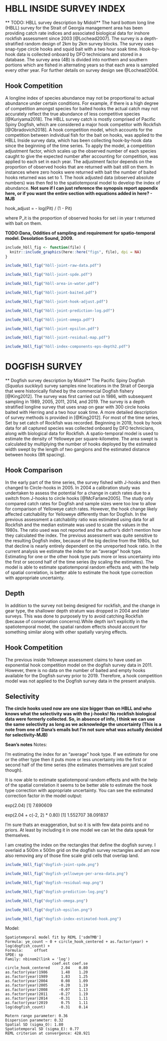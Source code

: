 # HBLL INSIDE SURVEY INDEX
** TODO: HBLL survey description by Midoli**
The hard bottom long line (HBLL) survey for the Strait of Georgia management area has been providing catch rate indices and associated biological data for inshore rockfish assessment since 2003 [@Lochead2007]. The survey is a depth-stratified random design of 2km by 2km survey blocks. The survey uses snap-type circle hooks and squid bait with a two hour soak time. Hook-by-hook data is collected onboard by DFO technicians and stored in a database. The survey area (4B) is divided into northern and southern portions which are fished in alternating years so that each area is sampled every other year. For further details on survey design see @Lochead2004.  

## Hook Competition
A longline index of species abundance may not be proportional to actual abundance under certain conditions. For example, if there is a high degree of competition amongst species for baited hooks the actual catch may not accurately reflect the true abundance of less competitive species [@Kuriyama2018]. The HBLL survey catch is mostly comprised of Pacific Spiny Dogfish, which are considered a major hook competitor with Rockfish [@Obradovich2018]. A hook competition model, which accounts for the competition between individual fish for the bait on hooks, was applied to the HBLL Inside survey data, which has been collecting hook-by-hook data since the beginning of the time series. To apply the model, a competition adjustment factor, which scales up the observed number of each species caught to give the expected number after accounting for competition, was applied to each set in each year. The adjustment factor depends on the proportion of observed hooks that are returned with bait still on them. In instances where zero hooks were returned with bait the number of baited hooks returned was set to 1. The hook adjusted data (observed absolute numbers) was then fed to the spatiotemporal model to develop the index of abundance. **Not sure if I can just reference the synopsis report appendix here, or if you want the entire section with equations added in here? - MJB** 

hook_adjust = - log(Pit) / (1 - Pit)
 
where P_it is the proportion of observed hooks for set i in year t returned with bait on them. 


**TODO:Dana, Oddities of sampling and requirement for spatio-temporal model. Desolation Sound, 2009.**

```r
include_hbll_fig <- function(file) {
  knitr::include_graphics(here::here("figs", file), dpi = NA)
}
```

```r
include_hbll_fig("hbll-joint-raw-data.pdf")
```

```r
include_hbll_fig("hbll-joint-spde.pdf")
```

```r
include_hbll_fig("hbll-area-in-water.pdf")
```

```r
include_hbll_fig("hbll-joint-baited.pdf")
```

```r
include_hbll_fig("hbll-joint-hook-adjust.pdf")
```

```r
include_hbll_fig("hbll-joint-prediction-log.pdf")
```

```r
include_hbll_fig("hbll-joint-omega.pdf")
```

```r
include_hbll_fig("hbll-joint-epsilon.pdf")
```

```r
include_hbll_fig("hbll-joint-residual-map.pdf")
```

```r
include_hbll_fig("hbll-index-components-eps-depth2.pdf")
```


# DOGFISH SURVEY
** Dogfish survey description by Midoli**
The Pacific Spiny Dogfish (*Squalus suckleyi*) survey samples nine locations in the Strait of Georgia that were historically fished by the commercial Dogfish fishery [@King2012]. The survey was first carried out in 1986, with subsequent sampling in 1989, 2005, 2011, 2014, and 2019. The survey is a depth stratified longline survey that uses snap on gear with 300 circle hooks baited with Herring and a two hour soak time. A more detailed description of survey methods is provided in [@King2012]. For most of the time series, Set by set catch of Rockfish was recorded. Beginning in 2019, hook by hook data for all captured species was collected onboard by DFO technicians, along with biological data for Rockfish. A spatio-temporal model is used to estimate the density of Yelloweye per square-kilometre. The area swept is calculated by multiplying the number of hooks deployed by the estimated width swept by the length of two gangions and the estimated distance between hooks (8ft spacing).

## Hook Comparison
In the early part of the time series, the survey fished with J-hooks and then changed to Circle-hooks in 2005. In 2004 a calibration study was undertaken to assess the potential for a change in catch rates due to a switch from J-hooks to circle hooks [@McFarlane2005]. The study only compared catch rates for Dogfish and sample sizes were too low to allow for comparison of Yelloweye catch rates. However, the hook change likely affected catchability for Yelloweye differently than for Dogfish. In the previous assessment a catchability ratio was estimated using data for all Rockfish and the median estimate was used to scale the values in the 1980s. The ratio used was not reported and the author's didn't mention how they calculated the index. The previous assessment was quite sensitive to the resulting Dogfish index, because of the big decline from the 1980s, but that decline is nearly entirely dependent on the unreported hook ratio. In the current analysis we estimate the index for an "average" hook type. Estimating for one or the other hook type puts more or less uncertainty into the first or second half of the time series (by scaling the estimates). The model is able to estimate spatiotemporal random effects and, with the help of spatial correlation, is better able to estimate the hook type correction with appropriate uncertainty. 

## Depth
In addition to the survey not being designed for rockfish, and the change in gear type, the shallower depth stratum was dropped in 2004 and later surveys. This was done to purposely try to avoid catching Rockfish (because of conservation concerns).While depth isn't explicitly in the spatiotemporal model, the spatial random effects should account for something similar along with other spatially varying effects. 

## Hook Competition
The previous inside Yelloweye assessment claims to have used an exponential hook competition model on the dogfish survey data in 2011. However, there is no data on the number of baited and empty hooks available for the Dogfish survey prior to 2019. Therefore, a hook competition model was not applied to the Dogfish survey data in the present analysis.  

## Selectivity
**The circle hooks used now are one size bigger than on HBLL and who knows what the selectivity was with the j-hooks! No rockfish biological data were formerly collected. So, in absence of info, I think we can use the same selectivity as long as we acknowledge the uncertainty (This is a note from one of Dana's emails but I'm not sure what was actually decided for selectivity-MJB)**

**Sean's notes**
Notes:

I'm estimating the index for an "average" hook type. If we estimate for one or the other type then it puts more or less uncertainty into the first or second half of the time series (the estimates themselves are just scaled though).

It is now able to estimate spatiotemporal random effects and with the help of the spatial correlation it seems to be better able to estimate the hook type correction with appropriate uncertainty. You can see the estimated correction factor in the model output:

exp(2.04)
[1] 7.690609

exp(2.04 + c(-2, 2) * 0.80)
[1]  1.552707 38.091837

I'm sure thats an exaggeration, but so it is with few data points and no priors. At least by including it in one model we can let the data speak for themselves.

I am creating the index on the rectangles that define the dogfish survey. I overlaid a 500m x 500m grid on the dogfish survey rectangles and am now also removing any of those fine scale grid cells that overlap land.


```r
include_hbll_fig("dogfish-joint-spde.png")
```

```r
include_hbll_fig("dogfish-yelloweye-per-area-data.png")
```

```r
include_hbll_fig("dogfish-residual-map.png")
```

```r
include_hbll_fig("dogfish-prediction-log.png")
```

```r
include_hbll_fig("dogfish-omega.png")
```

```r
include_hbll_fig("dogfish-epsilon.png")
```

```r
include_hbll_fig("dogfish-index-estimated-hook.png")
```

\clearpage

Model:

```
Spatiotemporal model fit by REML ['sdmTMB']
Formula: ye_count ~ 0 + circle_hook_centered + as.factor(year) + log(dogfish_count) + 
Formula:     offset
SPDE: sp
Family: nbinom2(link = 'log')
                     coef.est coef.se
circle_hook_centered     2.04    0.80
as.factor(year)1986      1.48    1.20
as.factor(year)1989      1.83    1.25
as.factor(year)2004      0.08    1.09
as.factor(year)2005     -0.20    1.19
as.factor(year)2008     -0.07    1.13
as.factor(year)2011     -0.27    1.19
as.factor(year)2014     -0.31    1.11
as.factor(year)2019      0.75    1.11
log(dogfish_count)      -0.31    0.14

Matern range parameter: 0.36
Dispersion parameter: 0.32
Spatial SD (sigma_O): 1.80
Spatiotemporal SD (sigma_E): 0.77
REML criterion at convergence: 428.921
```

